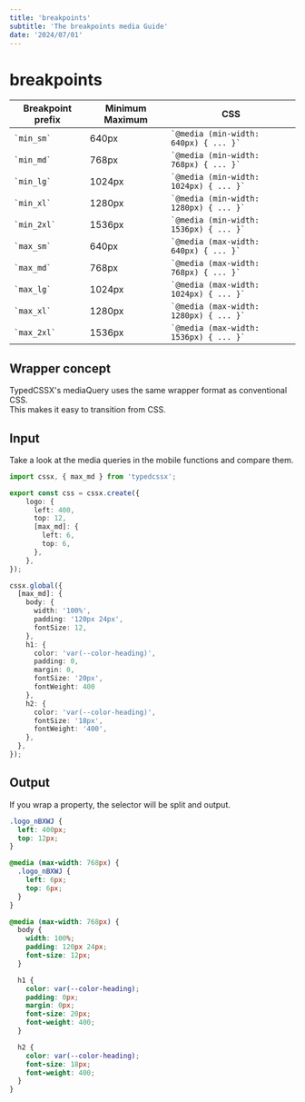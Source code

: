 ```yaml
---
title: 'breakpoints'
subtitle: 'The breakpoints media Guide'
date: '2024/07/01'
---
```


<TocBot />

# breakpoints

| Breakpoint prefix                | Minimum Maximum | CSS                                    |
|----------------------------------|-----------------|----------------------------------------|
| <code>\`min_sm\`</code>          | 640px           | <code>\`@media (min-width: 640px) \{ ... }\`</code> |
| <code>\`min_md\`</code>          | 768px           | <code>\`@media (min-width: 768px) \{ ... }\`</code> |
| <code>\`min_lg\`</code>          | 1024px          | <code>\`@media (min-width: 1024px) \{ ... }\`</code>|
| <code>\`min_xl\`</code>          | 1280px          | <code>\`@media (min-width: 1280px) \{ ... }\`</code>|
| <code>\`min_2xl\`</code>         | 1536px          | <code>\`@media (min-width: 1536px) \{ ... }\`</code>|
| <code>\`max_sm\`</code>          | 640px           | <code>\`@media (max-width: 640px) \{ ... }\`</code> |
| <code>\`max_md\`</code>          | 768px           | <code>\`@media (max-width: 768px) \{ ... }\`</code> |
| <code>\`max_lg\`</code>          | 1024px          | <code>\`@media (max-width: 1024px) \{ ... }\`</code>|
| <code>\`max_xl\`</code>          | 1280px          | <code>\`@media (max-width: 1280px) \{ ... }\`</code>|
| <code>\`max_2xl\`</code>         | 1536px          | <code>\`@media (max-width: 1536px) \{ ... }\`</code>|

## Wrapper concept
TypedCSSX's mediaQuery uses the same wrapper format as conventional CSS.  
This makes it easy to transition from CSS.

## Input
Take a look at the media queries in the mobile functions and compare them.
```ts title="style.ts"
import cssx, { max_md } from 'typedcssx';

export const css = cssx.create({
    logo: {
      left: 400,
      top: 12,
      [max_md]: {
        left: 6,
        top: 6,
      },
    },
});

cssx.global({
  [max_md]: {
    body: {
      width: '100%',
      padding: '120px 24px',
      fontSize: 12,
    },
    h1: {
      color: 'var(--color-heading)',
      padding: 0,
      margin: 0,
      fontSize: '20px',
      fontWeight: 400
    },
    h2: {
      color: 'var(--color-heading)',
      fontSize: '18px',
      fontWeight: '400',
    },
  },
});
```

## Output
If you wrap a property, the selector will be split and output.
```css title="css"
.logo_nBXWJ {
  left: 400px;
  top: 12px;
}

@media (max-width: 768px) {
  .logo_nBXWJ {
    left: 6px;
    top: 6px;
  }
}

@media (max-width: 768px) {
  body {
    width: 100%;
    padding: 120px 24px;
    font-size: 12px;
  }

  h1 {
    color: var(--color-heading);
    padding: 0px;
    margin: 0px;
    font-size: 20px;
    font-weight: 400;
  }

  h2 {
    color: var(--color-heading);
    font-size: 18px;
    font-weight: 400;
  }
}
```
